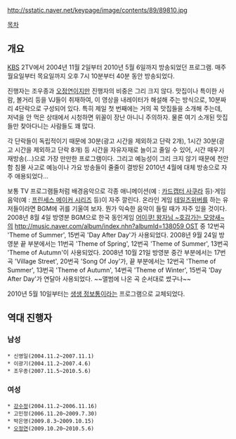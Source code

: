 http://sstatic.naver.net/keypage/image/contents/89/89810.jpg

[[목차]]

== 개요 ==
[[한국방송공사|KBS]] 2TV에서 2004년 11월 2일부터 2010년 5월 6일까지 방송되었던 프로그램. 매주 월요일부터 목요일까지 오후 7시 10분부터 40분 동안 방송되었다.

진행자는 조우종과 [[오정연]]이지만 진행자의 비중은 그리 크지 않다. 맛집이나 특이한 사람, 볼거리 등을 VJ들이 취재하여, 이 영상을 내레이터가 해설해 주는 방식으로, 10분짜리 4단락으로 구성되어 있다. 특히 제일 첫 번째에는 거의 꼭 맛집들을 소개해 주는데, 저녁을 안 먹은 상태에서 시청하면 위꼴이 장난 아니니 주의하자. 물론 여기 소개된 맛집들만 찾아다니는 사람들도 꽤 많다.

각 단락들이 독립적이기 때문에 30분(광고 시간을 제외하고 단락 2개), 1시간 30분(광고 시간을 제외하고 단락 8개) 등 시간을 자유자재로 늘이고 줄일 수 있어, 시간 때우기 재방송(…)으로 가장 만만한 프로그램이다. 그리고 예능성이 그리 크지 않기 때문에 천안함 침몰 사고로 예능이나 가요 방송들이 줄줄이 결방된 2010년 4월에 대체 방송으로 자주 애용되었다...

보통 TV 프로그램들처럼 배경음악으로 각종 애니메이션(예 : [[카드캡터 사쿠라]] 등)·게임음악(예 : [[프린세스 메이커 시리즈]] 등)이 자주 깔린다. 온라인 게임 [[테일즈위버]]를 하는 유저들이라면 BGM에 귀를 기울여 보자. 뭔가 익숙한 음악이 들릴 때가 자주 있을 것이다. 2008년 8월 4일 방영분 BGM으로 한국 동인게임 [[어이쿠! 왕자님 ~호감가는 모양새~]]의 [[http://music.naver.com/album/index.nhn?albumId=138059 OST]] 중 12번곡 'Theme of Summer', 15번곡 'Day After Day'가 사용되었다. 2008년 9월 24일 방영분 끝 부분에서는 11번곡 'Theme of Spring', 12번곡 'Theme of Summer', 13번곡 'Theme of Autumn'이 사용되었다. 2008년 10월 21일 방영분 중간 부분에서는 17번곡 'Village Street', 20번곡 'Song Of Joy'가, 끝 부분에서는 12번곡 'Theme of Summer', 13번곡 'Theme of Autumn', 14번곡 'Theme of Winter', 15번곡 'Day After Day'가 연달아 사용되었다. ~~앨범에 나온 곡 순서대로 썼구나~~ 

2010년 5월 10일부터는 [[생생 정보통]]이라는 프로그램으로 교체되었다.

== 역대 진행자 ==
=== 남성 ===
 * 신영일(2004.11.2~2007.11.1)
 * 이광기(2004.11.2~2007.4.6)
 * 조우종(2007.11.5~2010.5.6)

=== 여성 ===
 * [[강수정]](2004.11.2~2006.11.16)
 * 고민정(2006.11.20~2009.7.30)
 * 박은영(2009.8.3~2009.10.15)
 * [[오정연]](2009.10.20~2010.5.6)
